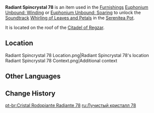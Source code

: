 {{Item Infobox
|id           = 141078
|image        = Item Radiant Spincrystal.png
|type         = Adventure Items
|group        = Radiant Spincrystals
|group2       = Sumeru Spincrystals
|quality      = 4
|invCategory  = Precious Items
|description  = This wondrous crystal contains a certain rhythm, like something beautiful woven from delicate silk. These items can be found throughout the mainland or from merchants who collect curios. The tune held within this crystal can be revivified in your [[Serenitea Pot]] using either "[[Euphonium Unbound: Winding]]" or "[[Euphonium Unbound: Soaring]]." The tune contained within this [[Radiant Spincrystal]] is a "[[Whirling of Leaves and Petals]]."
|source1      = [[Citadel of Regzar]]
|track        = Whirling of Leaves and Petals
}}
'''Radiant Spincrystal 78''' is an item used in the [[Furnishings]] [[Euphonium Unbound: Winding]] or [[Euphonium Unbound: Soaring]] to unlock the [[Soundtrack]] [[Whirling of Leaves and Petals]] in the [[Serenitea Pot]].

It is located on the roof of the [[Citadel of Regzar]].

==Location==
<gallery>
Radiant Spincrystal 78 Location.png|Radiant Spincrystal 78's location
Radiant Spincrystal 78 Context.png|Additional context
</gallery>

==Other Languages==
{{Other Languages
|default_hidden = 1
|en      = Radiant Spincrystal 78
|zhs     = 旋曜玉帛·其七十八
|zhs_rm  = Xuán Yào Yùbó - Qí Qīshíbā
|zht     = 旋曜玉帛·其七十八
|zht_rm  = Xuán Yào Yùbó - Qí Qīshíbā
|ja      = 旋曜玉帛·78
|ja_rm   = Senyougyokuhaku - 78 {{Assumed}}
|ko      = 빛나는 결정·78
|ko_rm   = Binnaneun Gyeoljeong - Chilssip'pal
|es      = Girocristal radiante (78)
|fr      = Gyrocristal radiant 78
|ru      = Лучистый кристалл 78
|th      = Radiant Spincrystal 78
|vi      = Ngọc Thạch Âm Vang 78
|de      = Strahlender Drehkristall LXXVIII
|id      = Radiant Spincrystal 78
|pt      = Cristal Rodopiante Radiante 78
|tr      = Parlak Burgu Kristal 78
|it      = Voltacristallo radioso 78
}}

==Change History==
{{Change History|3.0}}

[[pt-br:Cristal Rodopiante Radiante 78]]
[[ru:Лучистый кристалл 78]]